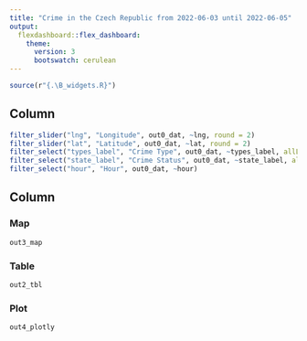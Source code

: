 ```yaml
---
title: "Crime in the Czech Republic from 2022-06-03 until 2022-06-05"
output:
  flexdashboard::flex_dashboard:
    theme: 
      version: 3
      bootswatch: cerulean
---
```


```r

source(r"{.\B_widgets.R}")

```

    
Column {.sidebar data-width=200 fig-width=200}
-------------------------------------
    
```r

filter_slider("lng", "Longitude", out0_dat, ~lng, round = 2)
filter_slider("lat", "Latitude", out0_dat, ~lat, round = 2)
filter_select("types_label", "Crime Type", out0_dat, ~types_label, allLevels = F)
filter_select("state_label", "Crime Status", out0_dat, ~state_label, allLevels = F)
filter_select("hour", "Hour", out0_dat, ~hour)

```


   
Column {data-width=1000 fig-width=1000 .tabset}
-------------------------------------

### Map

```r

out3_map

```

### Table
    
```r
out2_tbl
```


### Plot

```r

out4_plotly

```

